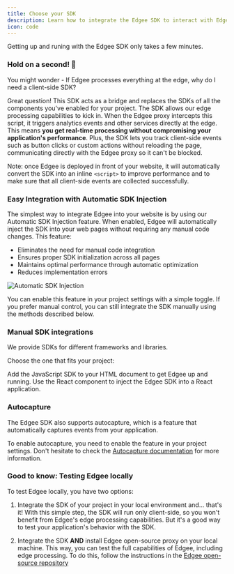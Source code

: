 ```yaml
---
title: Choose your SDK
description: Learn how to integrate the Edgee SDK to interact with Edgee services.
icon: code
---
```



<EdgeeSdk />

Getting up and runing with the Edgee SDK only takes a few minutes.

### **Hold on a second!** 🤔

You might wonder - If Edgee processes everything at the edge, why do I need a client-side SDK?

Great question! This SDK acts as a bridge and replaces the SDKs of all the components you've enabled for your project.
The SDK allows our edge processing capabilities to kick in. 
When the Edgee proxy intercepts this script, it triggers analytics events and other services directly at the edge. 
This means **you get real-time processing without compromising your application's performance**.
Plus, the SDK lets you track client-side events such as button clicks or custom actions without reloading the page,
communicating directly with the Edgee proxy so it can't be blocked.


<Note>Note: once Edgee is deployed in front of your website, it will automatically
convert the SDK into an inline `<script>` to improve performance
and to make sure that all client-side events are collected successfully.</Note>

### Easy Integration with Automatic SDK Injection

The simplest way to integrate Edgee into your website is by using our Automatic SDK Injection feature. When enabled, Edgee will automatically inject the SDK into your web pages without requiring any manual code changes. This feature:

- Eliminates the need for manual code integration
- Ensures proper SDK initialization across all pages
- Maintains optimal performance through automatic optimization
- Reduces implementation errors

<Frame caption="How to enable Automatic SDK Injection. Click on the image to zoom in.">
    <img
        src="/images/automatic-sdk-injection.png"
        alt="Automatic SDK Injection"
    />
</Frame>

You can enable this feature in your project settings with a simple toggle. If you prefer manual control, you can still integrate the SDK manually using the methods described below.

### Manual SDK integrations

We provide SDKs for different frameworks and libraries. 

Choose the one that fits your project:

<CardGroup>
  <Card title="Edgee JS SDK" icon="js" href="/getting-started/js-sdk">
    Add the JavaScript SDK to your HTML document to get Edgee up and running.
  </Card>

  <Card title="Edgee React Component" icon="react" href="/getting-started/react-sdk">
    Use the React component to inject the Edgee SDK into a React application.
  </Card>
</CardGroup>


### Autocapture

The Edgee SDK also supports autocapture, which is a feature that automatically captures events from your application.

To enable autocapture, you need to enable the feature in your project settings.
Don't hesitate to check the [Autocapture documentation](/services/data-collection/autocapture) for more information.




### Good to know: Testing Edgee locally

To test Edgee locally, you have two options:

1. Integrate the SDK of your project in your local environment and... that's it! With this simple step, the SDK will run only client-side,
so you won't benefit from Edgee's edge processing capabilities. But it's a good way to test your application's behavior with the SDK.

2. Integrate the SDK **AND** install Edgee open-source proxy on your local machine. This way, you can test the full capabilities of Edgee, including edge processing.
To do this, follow the instructions in the [Edgee open-source repository](/open-source/overview)
